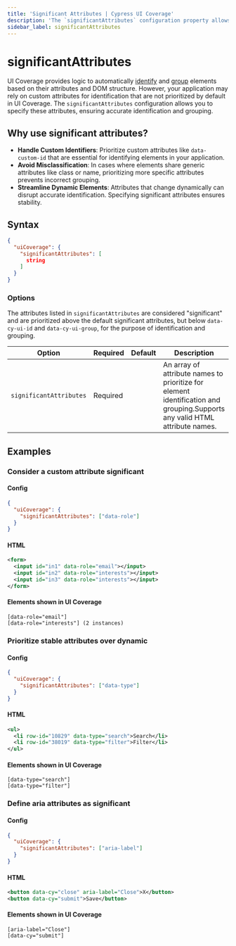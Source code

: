 ```yaml
---
title: 'Significant Attributes | Cypress UI Coverage'
description: 'The `significantAttributes` configuration property allows users to specify custom attributes that should be considered "significant" for the purpose of identification and grouping in UI Coverage.'
sidebar_label: significantAttributes
---
```


# significantAttributes

<UICovAddon />

UI Coverage provides logic to automatically [identify](/ui-coverage/core-concepts/element-identification) and [group](/ui-coverage/core-concepts/element-grouping) elements based on their attributes and DOM structure. However, your application may rely on custom attributes for identification that are not prioritized by default in UI Coverage. The `significantAttributes` configuration allows you to specify these attributes, ensuring accurate identification and grouping.

## Why use significant attributes?

- **Handle Custom Identifiers**: Prioritize custom attributes like `data-custom-id` that are essential for identifying elements in your application.
- **Avoid Misclassification**: In cases where elements share generic attributes like class or name, prioritizing more specific attributes prevents incorrect grouping.
- **Streamline Dynamic Elements**: Attributes that change dynamically can disrupt accurate identification. Specifying significant attributes ensures stability.

## Syntax

```json
{
  "uiCoverage": {
    "significantAttributes": [
      string
    ]
  }
}
```

### Options

The attributes listed in `significantAttributes` are considered "significant" and are prioritized above the default significant attributes, but below `data-cy-ui-id` and `data-cy-ui-group`, for the purpose of identification and grouping.

| Option                  | Required | Default | Description                                                                                                                |
| ----------------------- | -------- | ------- | -------------------------------------------------------------------------------------------------------------------------- |
| `significantAttributes` | Required |         | An array of attribute names to prioritize for element identification and grouping.Supports any valid HTML attribute names. |

## Examples

### Consider a custom attribute significant

#### Config

```json
{
  "uiCoverage": {
    "significantAttributes": ["data-role"]
  }
}
```

#### HTML

```xml
<form>
  <input id="in1" data-role="email"></input>
  <input id="in2" data-role="interests"></input>
  <input id="in3" data-role="interests"></input>
</form>
```

#### Elements shown in UI Coverage

```
[data-role="email"]
[data-role="interests"] (2 instances)
```

### Prioritize stable attributes over dynamic

#### Config

```json
{
  "uiCoverage": {
    "significantAttributes": ["data-type"]
  }
}
```

#### HTML

```xml
<ul>
  <li row-id="10829" data-type="search">Search</li>
  <li row-id="38019" data-type="filter">Filter</li>
</ul>
```

#### Elements shown in UI Coverage

```
[data-type="search"]
[data-type="filter"]
```

### Define aria attributes as significant

#### Config

```json
{
  "uiCoverage": {
    "significantAttributes": ["aria-label"]
  }
}
```

#### HTML

```xml
<button data-cy="close" aria-label="Close">X</button>
<button data-cy="submit">Save</button>
```

#### Elements shown in UI Coverage

```
[aria-label="Close"]
[data-cy="submit"]
```
